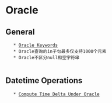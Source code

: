 = Oracle =
   
== General ==
    * [[Oracle Keywords]]
    * Oracle查询的in子句最多仅支持1000个元素
    * Oracle不区分null和空字符串
    
== Datetime Operations ==
    * [[Compute Time Delta Under Oracle]]
